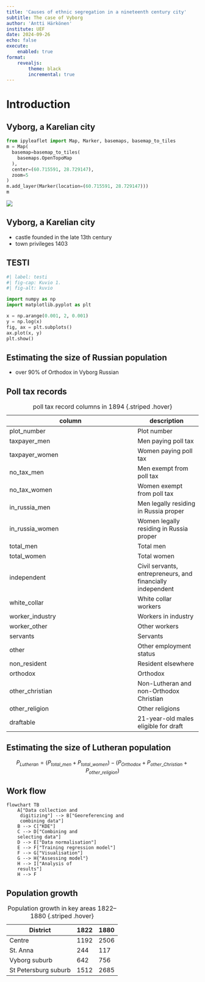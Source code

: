 ```yaml
---
title: 'Causes of ethnic segregation in a nineteenth century city'
subtitle: The case of Vyborg
author: 'Antti Härkönen'
institute: UEF
date: 2024-09-26
echo: false
execute:
    enabled: true
format: 
    revealjs:
        theme: black
        incremental: true
---
```


# Introduction

## Vyborg, a Karelian city

:::{.content-visible unless-format="pdf"}
```python
from ipyleaflet import Map, Marker, basemaps, basemap_to_tiles
m = Map(
  basemap=basemap_to_tiles(
    basemaps.OpenTopoMap
  ),
  center=(60.715591, 28.729147),
  zoom=5
)
m.add_layer(Marker(location=(60.715591, 28.729147)))
m
```
:::

:::{.content-visible when-format="pdf"}
![](vyborg-loc.png){fig-alt="Location of Vyborg on map"}
:::

## Vyborg, a Karelian city

- castle founded in the late 13th century
- town privileges 1403

## TESTI

```python
#| label: testi
#| fig-cap: Kuvio 1.
#| fig-alt: kuvio

import numpy as np
import matplotlib.pyplot as plt

x = np.arange(0.001, 2, 0.001)
y = np.log(x)
fig, ax = plt.subplots()
ax.plot(x, y)
plt.show()
```

## Estimating the size of Russian population

- over 90% of Orthodox in Vyborg Russian

## Poll tax records {.scrollable}

| column | description |
|--------|----|
| plot_number | Plot number |
| taxpayer_men | Men paying poll tax |
| taxpayer_women | Women paying poll tax |
| no_tax_men | Men exempt from poll tax |
| no_tax_women | Women exempt from poll tax |
| in_russia_men | Men legally residing in Russia proper |
| in_russia_women | Women legally residing in Russia proper |
| total_men | Total men |
| total_women | Total women |
| independent | Civil servants, entrepreneurs, and financially independent |
| white_collar | White collar workers |
| worker_industry | Workers in industry |
| worker_other | Other workers |
| servants | Servants |
| other | Other employment status |
| non_resident | Resident elsewhere |
| orthodox | Orthodox |
| other_christian | Non-Lutheran and non-Orthodox Christian |
| other_religion | Other religions |
| draftable | 21-year-old males eligible for draft |

: poll tax record columns in 1894 {.striped .hover}

## Estimating the size of Lutheran population

$$ P_{Lutheran}=(P_{total\_men}+P_{total\_women}) −(P_{Orthodox}+P_{other\_Christian}+P_{other\_religion}) $$

## Work flow {.scrollable}

```mermaid
flowchart TB
    A["Data collection and
     digitizing"] --> B["Georeferencing and 
     combining data"]
    B --> C["KDE"]
    C --> D["Combining and 
    selecting data"]
    D --> E["Data normalisation"]
    E --> F["Training regression model"]
    F --> G["Visualisation"]
    G --> H{"Assessing model"}
    H --> I["Analysis of 
    results"]
    H --> F
```

## Population growth

| District | 1822 | 1880 |
|----------|------|------|
| Centre   | 1192 | 2506 |
| St. Anna | 244 | 117 |
| Vyborg suburb | 642 | 756 |
| St Petersburg suburb | 1512 | 2685 |

: Population growth in key areas 1822–1880 {.striped .hover}